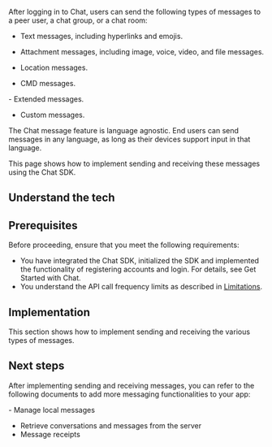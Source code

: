 

After logging in to Chat, users can send the following types of messages to a peer user, a chat group, or a chat room:
- Text messages, including hyperlinks and emojis.

- Attachment messages, including image, voice, video, and file messages.

- Location messages.

- CMD messages.

<PlatformWrapper notAllowed = "android"> 
- Extended messages.
</PlatformWrapper>

- Custom messages.

The Chat message feature is language agnostic. End users can send messages in any language, as long as their devices support input in that language. 

This page shows how to implement sending and receiving these messages using the Chat SDK.

## Understand the tech

<Understand />

## Prerequisites

Before proceeding, ensure that you meet the following requirements:
- You have integrated the Chat SDK, initialized the SDK and implemented the functionality of registering accounts and login. For details, see <Link to="/agora-chat/get-started/get-started-sdk">Get Started with Chat</Link>.
- You understand the API call frequency limits as described in [Limitations](/agora-chat/reference/limitations).

## Implementation

This section shows how to implement sending and receiving the various types of messages.

<ProjectImplement />

## Next steps

After implementing sending and receiving messages, you can refer to the following documents to add more messaging functionalities to your app:

<PlatformWrapper notAllowed="web">
- <Link to="../messages/manage-messages">Manage local messages</Link>
</PlatformWrapper>

- <Link to="../messages/retrieve-messages">Retrieve conversations and messages from the server</Link>
- <Link to="../messages/message-receipts">Message receipts</Link>


